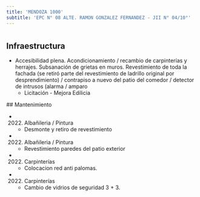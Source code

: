 ```yaml
---
title: 'MENDOZA 1000'
subtitle: 'EPC N° 08 ALTE. RAMON GONZALEZ FERNANDEZ - JII N° 04/10°'
---
```


#
## Infraestructura

* Accesibilidad plena. Acondicionamiento / recambio de carpinterías y herrajes. Subsanación de grietas en muros. Revestimiento de toda la fachada (se retiró parte del revestimiento de ladrillo original por desprendimiento) / contrapiso a nuevo del patio del comedor / detector de intrusos (alarma / amparo 
    + Licitación - Mejora Edilicia 


 ## Mantenimiento

*  (2022) Albañileria / Pintura 
    + Desmonte y retiro de revestimiento

*  (2022) Albañileria / Pintura 
    + Revestimiento paredes del patio exterior

*  (2022) Carpinterías 
    + Colocacion red anti palomas.

*  (2022) Carpinterías 
    + Cambio de vidrios de seguridad 3 + 3.








